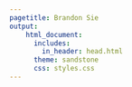 ```yaml
---
pagetitle: Brandon Sie
output:
    html_document:
      includes: 
        in_header: head.html
      theme: sandstone
      css: styles.css
---
```



<script src="includeHTML.js"></script>
<script src="unloadscroll.js"></script>
<link href="styles.css" rel="stylesheet">

<!-- Global site tag (gtag.js) - Google Analytics -->
<script async src="https://www.googletagmanager.com/gtag/js?id=UA-131446137-1"></script>
<script>
window.dataLayer = window.dataLayer || [];
function gtag(){dataLayer.push(arguments);}
gtag('js', new Date());
    
gtag('config', 'UA-131446137-1');
</script>
      


<div class = "row" w3-include-html="bio.html"></div>
<div class = "row" w3-include-html="projects.html"></div>  
<div class = "row" id = "siteinfo" w3-include-html="siteinfo.html"></div>  


<script>includeHTML();</script>


